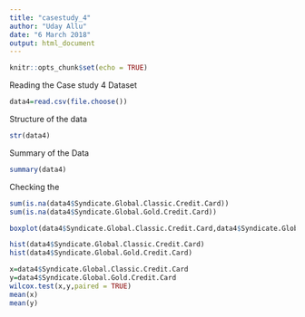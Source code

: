 ---
title: "casestudy_4"
author: "Uday Allu"
date: "6 March 2018"
output: html_document
---

```{r setup, include=FALSE}
knitr::opts_chunk$set(echo = TRUE)
```
Reading the Case study 4 Dataset
```{r}
data4=read.csv(file.choose())
```
Structure of the data   
```{r}
str(data4)
```
Summary of the Data
```{r}
summary(data4)
```
Checking the 
```{r}
sum(is.na(data4$Syndicate.Global.Classic.Credit.Card))
sum(is.na(data4$Syndicate.Global.Gold.Credit.Card))
```

```{r}
boxplot(data4$Syndicate.Global.Classic.Credit.Card,data4$Syndicate.Global.Gold.Credit.Card)
```
```{r}
hist(data4$Syndicate.Global.Classic.Credit.Card)
hist(data4$Syndicate.Global.Gold.Credit.Card)
```

```{r}
x=data4$Syndicate.Global.Classic.Credit.Card
y=data4$Syndicate.Global.Gold.Credit.Card
wilcox.test(x,y,paired = TRUE)
mean(x)
mean(y)
```


